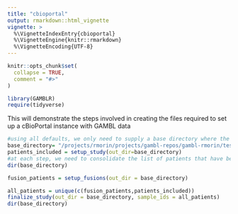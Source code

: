 ```yaml
---
title: "cbioportal"
output: rmarkdown::html_vignette
vignette: >
  %\VignetteIndexEntry{cbioportal}
  %\VignetteEngine{knitr::rmarkdown}
  %\VignetteEncoding{UTF-8}
---
```


```r
knitr::opts_chunk$set(
  collapse = TRUE,
  comment = "#>"
)
```

```r
library(GAMBLR)
require(tidyverse)
```

This will demonstrate the steps involved in creating the files required to set up a cBioPortal instance with GAMBL data
```r
#using all defaults, we only need to supply a base directory where the files will be written
base_directory= "/projects/rmorin/projects/gambl-repos/gambl-rmorin/test_cbioportal/"
patients_included = setup_study(out_dir=base_directory)
#at each step, we need to consolidate the list of patients that have been included for the master case lists used by cBioPortal
dir(base_directory)

```

```r
fusion_patients = setup_fusions(out_dir = base_directory)

```

```r
all_patients = unique(c(fusion_patients,patients_included))
finalize_study(out_dir = base_directory, sample_ids = all_patients)
dir(base_directory)

```

